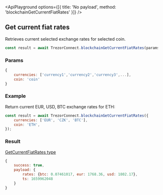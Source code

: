 
<ApiPlayground options={[{ title: 'No payload', method: 'blockchainGetCurrentFiatRates' }]} />

## Get current fiat rates

Retrieves current selected exchange rates for selected coin.

```javascript
const result = await TrezorConnect.blockchainGetCurrentFiatRates(params);
```

### Params

```javascript
{
    currencies: ['currency1','currency2','currency3',...],
    coin: 'coin'
}
```

### Example

Return current EUR, USD, BTC exchange rates for ETH:

```javascript
const result = await TrezorConnect.blockchainGetCurrentFiatRates({
    currencies: ['EUR', 'CZK', 'BTC'],
    coin: 'ETH',
});
```

### Result

[GetCurrentFiatRates type](https://github.com/trezor/trezor-suite/blob/develop/packages/blockchain-link/src/types/responses.ts)

```javascript
{
    success: true,
    payload: {
        rates: {btc: 0.07461017, eur: 1768.36, usd: 1802.17},
        ts: 1659962048
    }
}
```
